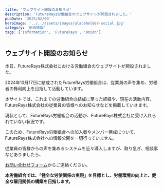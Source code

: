 ```yaml
---
title: 'ウェブサイト開設のお知らせ'
description: 'FutureRays労働組合のウェブサイトが開設されました。'
pubDate: '2025/02/09'
heroImage: '../../assets/images/placeholder-social.jpg'
category: '新着情報'
tags: ['Information', 'FutureRays', 'Union']
---
```


## ウェブサイト開設のお知らせ

本日、FutureRays株式会社における労働組合のウェブサイトが開設されました。

2024年10月17日に結成されたFutureRays労働組合は、従業員の声を集め、労働者の権利向上を目指して活動しています。

本サイトでは、これまでの労働組合の結成に至った経緯や、現在の活動内容、FutureRays株式会社の従業員の皆様へのお知らせなどを掲載していきます。

現状として、FutureRays労働組合の活動が、FutureRays株式会社に受け入れられていない状況です。

このため、FutureRays労働組合への加入者やメンバー構成について、FutureRays株式会社への情報公開を一切行っていません。

従業員の皆様からの声を集めるシステムを近々導入しますが、取り急ぎ、相談事などありましたら、

<a href='/post/contact/'>お問い合わせフォーム</a>からご連絡ください。

**本労働組合では、「健全な労使関係の実現」を目標とし、労働環境の向上と、健全な雇用関係の構築を目指します。**
